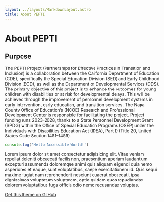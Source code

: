 ```yaml
---
layout: ../layouts/MarkdownLayout.astro
title: About PEPTI
---
```



# About PEPTI

## Purpose

The PEPTI Project (Partnerships for Effective Practices in Transition and Inclusion) is a collaboration between the California Department of Education (CDE), specifically the Special Education Division (SED) and Early Childhood Division (ECD), as well as the Department of Developmental Services (DDS). The primary objective of this project is to enhance the outcomes for young children with disabilities or at risk for developmental delays. This will be achieved through the improvement of personnel development systems in early intervention, early education, and transition services. The Napa County Office of Education’s (NCOE) Research and Professional Development Center is responsible for facilitating the project. Project funding runs 2023-2028, thanks to a State Personnel Development Grant (SPDG) within the Office of Special Education Programs (OSEP) under the Individuals with Disabilities Education Act (IDEA), Part D (Title 20, United States Code Section 1451–1455). 
```js
console.log('Hello Accessible World!')
```

Lorem ipsum dolor sit amet consectetur adipisicing elit. Vitae veniam repellat deleniti obcaecati facilis non, praesentium aperiam laudantium excepturi assumenda doloremque animi quis aliquam eligendi quia nemo asperiores et eaque, sunt voluptatibus, saepe exercitationem id. Quis sequi maxime fugiat nam reprehenderit nesciunt quaerat obcaecati, ipsa dignissimos voluptatum voluptatem, optio quidem quos repudiandae dolorem voluptatibus fuga officia odio nemo recusandae voluptas.

[Get this theme on GitHub](https://github.com/markteekman/accessible-astro-starter)
